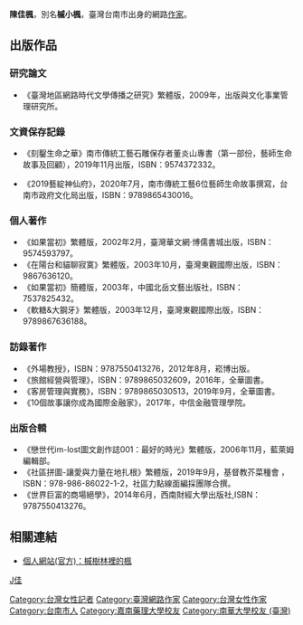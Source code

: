{{Infobox_Person
| name = 槭小楓
|image= 
|box_width= 300px
|occupation= 記者、網路作家、專欄寫作
| period = 
|birth_name= 陳佳楓 (槭小楓)
| other_names =
| Sex = 女
|birth_date= 
|birth_place= {{TWN}}
| nationality = {{ROC}}
| residence =
| height =
| weight =
| spouse = 
| relatives = 
|education= 
| past = 
| work =《如果當初》2002年<br>《在陽台和貓聊寂寞》2003年<br>《軟糖與大鋼牙》2003年
| award = 
}}

'''陳佳楓'''，別名'''槭小楓'''，臺灣台南市出身的網路[[作家|作家]]。

== 出版作品 ==

=== 研究論文 === 
*《臺灣地區網路時代文學傳播之研究》繁體版，2009年，出版與文化事業管理研究所。

=== 文資保存記錄 === 
*《刻鑿生命之華》南市傳統工藝石雕保存者董炎山專書（第一部份，藝師生命故事及回顧），2019年11月出版，ISBN：9574372332。

*《2019藝綻神仙府》，2020年7月，南市傳統工藝6位藝師生命故事撰寫，台南市政府文化局出版，ISBN：9789865430016。

=== 個人著作 === 
*《如果當初》繁體版，2002年2月，臺灣華文網‧博儒書城出版，ISBN：9574593797。
*《在陽台和貓聊寂寞》繁體版，2003年10月，臺灣東觀國際出版，ISBN：9867636120。
*《如果當初》簡體版，2003年，中國北岳文藝出版社，ISBN：7537825432。
*《軟糖&大鋼牙》繁體版，2003年12月，臺灣東觀國際出版，ISBN：9789867636188。

=== 訪錄著作 === 
*《外場教授》，ISBN：9787550413276，2012年8月，崧博出版。
*《旅館經營與管理》，ISBN：9789865032609，2016年，全華圖書。
*《客房管理與實務》，ISBN：9789865030513，2019年9月，全華圖書。
*《10個故事讓你成為國際金融家》，2017年，中信金融管理學院。

=== 出版合輯 === 
*《戀世代im-lost圖文創作誌001：最好的時光》繁體版，2006年11月，藍萊姆編輯部。
*《社區拼圖-讓愛與力量在地扎根》繁體版，2019年9月，基督教芥菜種會 ，ISBN：978-986-86022-1-2，社區力點線面編採團隊合撰。
*《世界巨富的商場絕學》，2014年6月，西南財經大學出版社,ISBN：9787550413276。

== 相關連結 ==
*[https://maple712.blogspot.com/ 個人網站(官方)：槭樹林裡的楓] {{Wayback|url=https://maple712.blogspot.com/ |date=20110623103931 }}

{{DEFAULTSORT:Chen陈}}
[[Category:台灣女性記者|Category:台灣女性記者]] 
[[Category:臺灣網路作家|Category:臺灣網路作家]]
[[Category:台灣女性作家|Category:台灣女性作家]]
[[Category:台南市人|Category:台南市人]] 
[[分類:陳姓|J佳]]
[[Category:嘉南藥理大學校友|Category:嘉南藥理大學校友]]
[[Category:南華大學校友_(臺灣)|Category:南華大學校友 (臺灣)]]